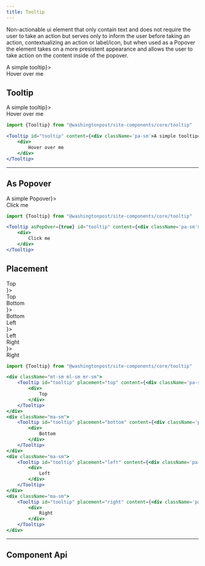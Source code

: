 ```yaml
---
title: Tooltip
---
```




<!-- Description of component -->
<p className="font-xs font-light font--subhead">
Non-actionable ui element that only contain text and does 
not require the user to take an action but serves only to 
inform the user before taking an action, contextualizing an action or label/icon, but when 
used as a Popover the element takes on a more presistent appearance and allows the user to take
action on the content inside of the popover.
</p>


<!-- Live Example of component import live component above-->

<Container className="pa-sm">
    <Tooltip id="tooltip" content={<div className='pa-sm'>A simple tooltip</div>}>
      <div>
        Hover over me
      </div>
    </Tooltip>
</Container>

<Tabs isDesignDoc={false} relatedUrl="design/uncategorized/tooltip"/>

## Tooltip
<Container className="pa-sm">
    <Tooltip id="tooltip" content={<div className='pa-sm'>A simple tooltip</div>}>
      <div>
        Hover over me
      </div>
    </Tooltip>
</Container>

```jsx
import {Tooltip} from "@washingtonpost/site-components/core/tooltip"

<Tooltip id="tooltip" content={<div className='pa-sm'>A simple tooltip</div>}>
    <div>
        Hover over me
    </div>
</Tooltip>
```

---
## As Popover
<Container className="pa-sm">
    <Tooltip asPopOver={true} id="tooltip" content={<div className='pa-sm'>A simple Popover</div>}>
      <div>
        Click me
      </div>
    </Tooltip>
</Container>

```jsx
import {Tooltip} from "@washingtonpost/site-components/core/tooltip"

<Tooltip asPopOver={true} id="tooltip" content={<div className='pa-sm'>A simple Popover</div>}>
    <div>
        Click me
    </div>
</Tooltip>
```

## Placement
<Container className="pa-sm flex-wrap">
        <div className="mt-sm ml-sm mr-sm">
            <Tooltip id="tooltip" placement="top" content={<div className='pa-sm'>Top</div>}>
                <div>
                    Top
                </div>
            </Tooltip>
        </div>
        <div className="ma-sm">
            <Tooltip id="tooltip" placement="bottom" content={<div className='pa-sm'>Bottom</div>}>
                <div>
                    Bottom
                </div>
            </Tooltip>
        </div>
        <div className="ma-sm">
            <Tooltip id="tooltip" placement="left" content={<div className='pa-sm'>Left</div>}>
                <div>
                    Left
                </div>
            </Tooltip>
        </div>
        <div className="ma-sm">
            <Tooltip id="tooltip" placement="right" content={<div className='pa-sm'>Right</div>}>
                <div>
                    Right
                </div>
            </Tooltip>
        </div>
</Container>

```jsx
import {Tooltip} from "@washingtonpost/site-components/core/tooltip"

<div className="mt-sm ml-sm mr-sm">
    <Tooltip id="tooltip" placement="top" content={<div className='pa-sm'>Top</div>}>
        <div>
            Top
        </div>
    </Tooltip>
</div>
<div className="ma-sm">
    <Tooltip id="tooltip" placement="bottom" content={<div className='pa-sm'>Bottom</div>}>
        <div>
            Bottom
        </div>
    </Tooltip>
</div>
<div className="ma-sm">
    <Tooltip id="tooltip" placement="left" content={<div className='pa-sm'>Left</div>}>
        <div>
            Left
        </div>
    </Tooltip>
</div>
<div className="ma-sm">
    <Tooltip id="tooltip" placement="right" content={<div className='pa-sm'>Right</div>}>
        <div>
            Right
        </div>
    </Tooltip>
</div>
```

---
## Component Api
<ApiTable componentName="tooltip"/>

